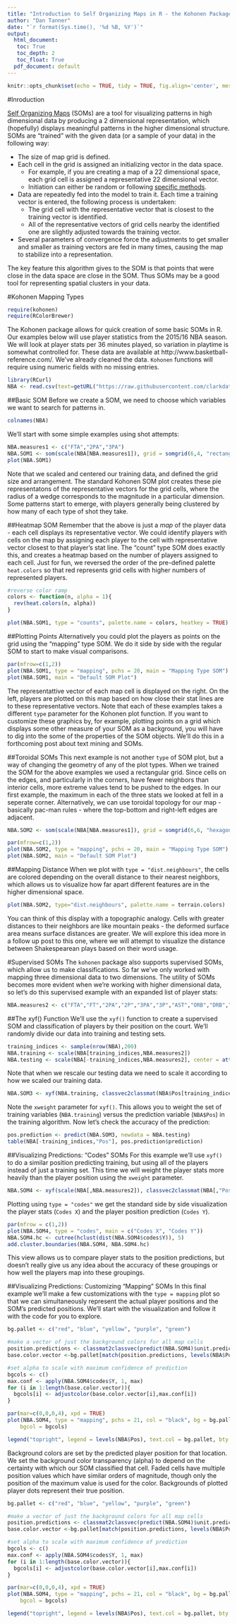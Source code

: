 ```yaml
---
title: "Introduction to Self Organizing Maps in R - the Kohonen Package and NBA Player Statistics"
author: "Dan Tanner"
date: "`r format(Sys.time(), '%d %B, %Y')`"
output:
  html_document:
   toc: True
   toc_depth: 2
   toc_float: True
  pdf_document: default
---
```


```r
knitr::opts_chunk$set(echo = TRUE, tidy = TRUE, fig.align='center', message = FALSE, warning = FALSE)
```
#Inroduction

[Self Organizing Maps](https://en.wikipedia.org/wiki/Self-organizing_map "Wikipedia: Self-organizing map") (SOMs) are a tool for visualizing patterns in high dimensional data by producing a 2 dimensional representation, which (hopefully) displays meaningful patterns in the higher dimensional structure. SOMs are "trained" with the given data (or a sample of your data) in the following way:

* The size of map grid is defined.
* Each cell in the grid is assigned an initializing vector in the data space.
    + For example, if you are creating a map of a 22 dimensional space, each grid cell is assigned a representative 22 dimensional vector.
    + Initiation can either be random or following [specific methods](https://en.wikipedia.org/wiki/Self-organizing_map#SOM_initiation "Wikipedia: SOM initiation").
* Data are repeatedly fed into the model to train it. Each time a training vector is entered, the following process is undertaken:
    + The grid cell with the representative vector that is closest to the training vector is identified.
    + All of the representative vectors of grid cells nearby the identified one are slightly adjusted towards the training vector.
* Several parameters of convergence force the adjustments to get smaller and smaller as training vectors are fed in many times, causing the map to stabilize into a representation.

The key feature this algorithm gives to the SOM is that points that were close in the data space are close in the SOM. Thus SOMs may be a good tool for representing spatial clusters in your data.

#Kohonen Mapping Types

```r
require(kohonen)
require(RColorBrewer)
```

The Kohonen package allows for quick creation of some basic SOMs in R. Our examples below will use player statistics from the 2015/16 NBA season. We will look at player stats per 36 minutes played, so variation in playtime is somewhat controlled for. These data are available at http://www.basketball-reference.com/. We've already cleaned the data. `Kohonen` functions will require using numeric fields with no missing entries. 
```r
library(RCurl)
NBA <- read.csv(text=getURL("https://raw.githubusercontent.com/clarkdatalabs/soms/master/NBA_2016_player_stats_cleaned.csv"), sep=",", header=T, check.names = FALSE)
```

##Basic SOM
Before we create a SOM, we need to choose which variables we want to search for patterns in.
```r
colnames(NBA)
```
We'll start with some simple examples using shot attempts:

```r
NBA.measures1 <- c("FTA","2PA","3PA")
NBA.SOM1 <- som(scale(NBA[NBA.measures1]), grid = somgrid(6,4, "rectangular"))
plot(NBA.SOM1)
```

Note that we scaled and centered our training data, and defined the grid size and arrangement. The standard Kohonen SOM plot creates these pie representatons of the representative vectors for the grid cells, where the radius of a wedge corresponds to the magnitude in a particular dimension. Some patterns start to emerge, with players generally being clustered by how many of each type of shot they take.

##Heatmap SOM
Remember that the above is just a *map* of the player data - each cell displays its representative vector. We could identify players with cells on the map by assigning each player to the cell with representative vector closest to that player's stat line. The "count" type SOM does exactly this, and creates a heatmap based on the number of players assigned to each cell. Just for fun, we reversed the order of the pre-defined palette `heat.colors` so that red represents grid cells with higher numbers of represented players.

```r
#reverse color ramp
colors <- function(n, alpha = 1){
  rev(heat.colors(n, alpha))
}
```
```r
plot(NBA.SOM1, type = "counts", palette.name = colors, heatkey = TRUE)
```

##Plotting Points
Alternatively you could plot the players as points on the grid using the "mapping" type SOM. We do it side by side with the regular SOM to start to make visual comparisons.
```r
par(mfrow=c(1,2))
plot(NBA.SOM1, type = "mapping", pchs = 20, main = "Mapping Type SOM")
plot(NBA.SOM1, main = "Default SOM Plot")
```
The representattive vector of each map cell is displayed on the right. On the left, players are plotted on this map based on how close their stat lines are to these representative vectors. Note that each of these examples takes a different `type` parameter for the Kohonen plot function. If you want to customize these graphics by, for example, plotting points on a grid which displays some other measure of your SOM as a background, you will have to dig into the some of the properties of the SOM objects. We'll do this in a forthcoming post about text mining and SOMs.

##Toroidal SOMs
This next example is not another `type` of SOM plot, but a way of changing the geometry of any of the plot types. When we trained the SOM for the above examples we used a rectangular grid. Since cells on the edges, and particularly in the corners, have fewer neighbors than interior cells, more extreme values tend to be pushed to the edges. In our first example, the maximum in each of the three stats we looked at fell in a seperate corner. Alternatively, we can use toroidal topology for our map - basically pac-man rules - where the top-bottom and right-left edges are adjacent.
```r
NBA.SOM2 <- som(scale(NBA[NBA.measures1]), grid = somgrid(6,6, "hexagonal"), toroidal = TRUE)
```
```r
par(mfrow=c(1,2))
plot(NBA.SOM2, type = "mapping", pchs = 20, main = "Mapping Type SOM")
plot(NBA.SOM2, main = "Default SOM Plot")
```

##Mapping Distance
When we plot with `type = "dist.neighbours"`, the cells are colored depending on the overall distance to their nearest neighbors, which allows us to visualize how far apart different features are in the higher dimensional space.
```r
plot(NBA.SOM2, type="dist.neighbours", palette.name = terrain.colors)
```

You can think of this display with a topographic analogy. Cells with greater distances to their neighbors are like mountain peaks - the deformed surface area means surface distances are greater. We will explore this idea more in a follow up post to this one, where we will attempt to visualize the distance between Shakespearean plays based on their word usage.

#Supervised SOMs
The `kohonen` package also supports supervised SOMs, which allow us to make classifications. So far we've only worked with mapping three dimensional data to two dimensions. The utility of SOMs becomes more evident when we're working with higher dimensional data, so let's do this supervised example with an expanded list of player stats:

```r
NBA.measures2 <- c("FTA","FT","2PA","2P","3PA","3P","AST","ORB","DRB","TRB","STL","BLK","TOV")
```

##The xyf() Function
We'll use the `xyf()` function to create a supervised SOM and classification of players by their position on the court. We'll randomly divide our data into training and testing sets.

```r
training_indices <- sample(nrow(NBA),200)
NBA.training <- scale(NBA[training_indices,NBA.measures2])
NBA.testing <- scale(NBA[-training_indices,NBA.measures2], center = attr(NBA.training, "scaled:center"), scale = attr(NBA.training, "scaled:scale"))
```
Note that when we rescale our testing data we need to scale it according to how we scaled our training data.
  
```r
NBA.SOM3 <- xyf(NBA.training, classvec2classmat(NBA$Pos[training_indices]), grid = somgrid(13,13, "hexagonal"), toroidal = TRUE ,rlen=100, xweight = .5)
```
Note the `xweight` parameter for `xyf()`. This allows you to weight the set of training variables (`NBA.training`) versus the prediction variable (`NBA$Pos`) in the training algorithm. Now let's check the accuracy of the prediction:

```r
pos.prediction <- predict(NBA.SOM3, newdata = NBA.testing)
table(NBA[-training_indices,"Pos"], pos.prediction$prediction)
```


##Visualizing Predictions: "Codes" SOMs
For this example we'll use `xyf()` to do a similar position predicting training, but using all of the players instead of just a training set. This time we will weight the player stats more heavily than the player position using the `xweight` parameter.

```r
NBA.SOM4 <- xyf(scale(NBA[,NBA.measures2]), classvec2classmat(NBA[,"Pos"]), grid = somgrid(13, 13, "hexagonal"), toroidal = TRUE, rlen = 300, xweight = 0.7)
```

Plotting using `type = "codes"` we get the standard side by side visualization the player stats (`Codes X`) and the player position prediction (`Codes Y`).

```r
par(mfrow = c(1,2))
plot(NBA.SOM4, type = "codes", main = c("Codes X", "Codes Y"))
NBA.SOM4.hc <- cutree(hclust(dist(NBA.SOM4$codes$Y)), 5)
add.cluster.boundaries(NBA.SOM4, NBA.SOM4.hc)
```

This view allows us to compare player stats to the position predictions, but doesn't really give us any idea about the accuracy of these groupings or how well the players map into these groupings. 

##Visualizing Predictions: Customizing "Mapping" SOMs
In this final example we'll make a few customizations with the `type = mapping` plot so that we can simultaneously represent the actual player positions and the SOM's predicted positions. We'll start with the visualization and follow it with the code for you to explore.

```r
bg.pallet <- c("red", "blue", "yellow", "purple", "green")

#make a vector of just the background colors for all map cells
position.predictions <- classmat2classvec(predict(NBA.SOM4)$unit.predictions)
base.color.vector <-bg.pallet[match(position.predictions, levels(NBA$Pos))]

#set alpha to scale with maximum confidence of prediction
bgcols <- c()
max.conf <- apply(NBA.SOM4$codes$Y, 1, max)
for (i in 1:length(base.color.vector)){
  bgcols[i] <- adjustcolor(base.color.vector[i],max.conf[i])
}
```

```r
par(mar=c(0,0,0,4), xpd = TRUE)
plot(NBA.SOM4, type = "mapping", pchs = 21, col = "black", bg = bg.pallet[match(NBA$Pos, levels(NBA$Pos))],
    bgcol = bgcols)

legend("topright", legend = levels(NBA$Pos), text.col = bg.pallet, bty = 'n', inset = c(-.03,0))
```
Background colors are set by the predicted player position for that location. We set the background color transparency (alpha) to depend on the certainty with which our SOM classified that cell. Faded cells have multiple position values which have similar orders of magnitude, though only the position of the maximum value is used for the color. Backgrounds of plotted player dots represent their true position.

```r
bg.pallet <- c("red", "blue", "yellow", "purple", "green")

#make a vector of just the background colors for all map cells
position.predictions <- classmat2classvec(predict(NBA.SOM4)$unit.predictions)
base.color.vector <-bg.pallet[match(position.predictions, levels(NBA$Pos))]

#set alpha to scale with maximum confidence of prediction
bgcols <- c()
max.conf <- apply(NBA.SOM4$codes$Y, 1, max)
for (i in 1:length(base.color.vector)){
  bgcols[i] <- adjustcolor(base.color.vector[i],max.conf[i])
}
```

```r
par(mar=c(0,0,0,4), xpd = TRUE)
plot(NBA.SOM4, type = "mapping", pchs = 21, col = "black", bg = bg.pallet[match(NBA$Pos, levels(NBA$Pos))],
    bgcol = bgcols)

legend("topright", legend = levels(NBA$Pos), text.col = bg.pallet, bty = 'n', inset = c(-.03,0))
```
